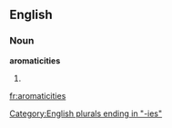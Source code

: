 ==English==

===Noun===
'''aromaticities'''

# {{plural of|[[aromaticity]]}}

[[Category:English plurals ending in "-ies"]]

[[fr:aromaticities]]